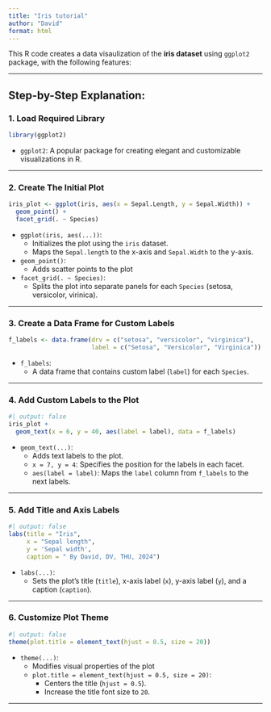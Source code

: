 ```yaml
---
title: "Iris tutorial"
author: "David"
format: html
---
```


This R code creates a data visaulization of the **iris dataset** using `ggplot2` package, with the following features:

---

## **Step-by-Step Explanation:**

### 1. Load Required Library

```r
library(ggplot2)

```

-   `ggplot2`: A popular package for creating elegant and customizable visualizations in R.

---

### 2. Create The Initial Plot

```r
iris_plot <- ggplot(iris, aes(x = Sepal.Length, y = Sepal.Width)) +
  geom_point() +
  facet_grid(. ~ Species)
```

-   `ggplot(iris, aes(...))`:
    -   Initializes the plot using the `iris` dataset.
    -   Maps the `Sepal.length` to the x-axis and `Sepal.Width` to the y-axis.
-   `geom_point()`:
    -   Adds scatter points to the plot
-   `facet_grid(. ~ Species)`:
    -   Splits the plot into separate panels for each `Species` (setosa, versicolor, virinica).
    
---

### 3. Create a Data Frame for Custom Labels

```r
f_labels <- data.frame(drv = c("setosa", "versicolor", "virginica"), 
                       label = c("Setosa", "Versicolor", "Virginica"))
```

-   `f_labels`:
    -   A data frame that contains custom label (`label`) for each `Species`.

---

### 4. Add Custom Labels to the Plot

```r
#| output: false
iris_plot +
  geom_text(x = 6, y = 40, aes(label = label), data = f_labels)
```

-   `geom_text(...)`:
    -   Adds text labels to the plot.
    -   `x = 7, y = 4`: Specifies the position for the labels in each facet.
    -   `aes(label = label)`: Maps the `label` column from `f_labels` to the next labels.

---

### 5. Add Title and Axis Labels

```r
#| output: false
labs(title = "Iris",
     x = "Sepal length",
     y = 'Sepal width',
     caption = " By David, DV, THU, 2024")
```

-   `labs(...)`:
    -   Sets the plot's title (`title`), x-axis label (`x`), y-axis label (`y`), and a caption (`caption`).

---

### 6. Customize Plot Theme

```r
#| output: false
theme(plot.title = element_text(hjust = 0.5, size = 20))
```

-   `theme(...)`:
    -   Modifies visual properties of the plot
    -   `plot.title = element_text(hjust = 0.5, size = 20)`:
        -   Centers the title (`hjust = 0.5`).
        -   Increase the title font size to `20`.

---